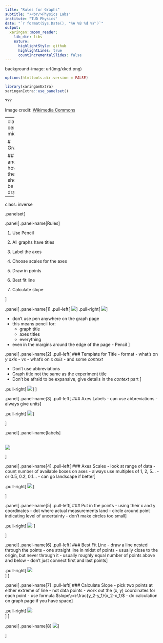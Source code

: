 ```yaml
---
title: "Rules for Graphs"
subtitle: "⚡<br/>Physics Labs"
institute: "TUD Physics"
date: "`r format(Sys.Date(), '%A %B %d %Y')`"
output:
  xaringan::moon_reader:
    lib_dir: libs
    nature:
      highlightStyle: github
      highlightLines: true
      countIncrementalSlides: false
---
```


background-image: url(img/xkcd.png)

```r
options(htmltools.dir.version = FALSE)
```

```r
library(xaringanExtra)
xaringanExtra::use_panelset()
```

???

Image credit: [Wikimedia Commons](https://commons.wikimedia.org/wiki/File:Sharingan_triple.svg)

---
class: center, middle

# Graphs

## ... and how they should be drawn

---
class: inverse

.panelset[

.panel[
.panel-name[Rules]


1. Use Pencil  

2. All graphs have titles  

3. Label the axes  

4. Choose scales for the axes  

5. Draw in points  

6. Best fit line  

7. Calculate slope  

]

.panel[
.panel-name[1]
.pull-left[
![](img/Pencils_hb.jpg)
]
.pull-right[
![](img/pen.png)
]

- don't use pen anywhere on the graph page
- this means pencil for:
    - graph title
    - axes titles
    - everything
- even in the margins around the edge of the page - Pencil
] <!-- end of panel -->

.panel[
.panel-name[2]
.pull-left[
### Template for Title
- format
    - what's on _y axis_
    - _vs_
    - what's on _x axis_
    - and some _context_

- Don't use abbreviations 
- Graph title not the same as the experiment title 
- Don't be afraid to be expansive, give details in the *context* part
]

.pull-right[
![](img/title.png)
]
] <!-- end of panel -->

.panel[
.panel-name[3]
.pull-left[
### Axes Labels
- can use abbreviations
- always give units
]

.pull-right[
![](img/axes-titles.png)
]

] <!-- end of panel -->

.panel[
.panel-name[labels]
<br>
<br>

![](img/label-axes.png)


] <!-- end of panel -->

.panel[
.panel-name[4]
.pull-left[
### Axes Scales
- look at range of data
- count number of available boxes on axes
- always use multiples of 1, 2, 5...
- or 0.5, 0.2, 0.1...
- can go landscape if better
]

.pull-right[
![](img/axes-scales.png)
]

] <!-- end of panel -->

.panel[
.panel-name[5]
.pull-left[
### Put in the points
- using their x and y coordinates
- dot where actual measurements land
- circle around point indicating level of uncertainty
- don't make circles too small
]

.pull-right[
![](img/points.png) 
]

] <!-- end of panel -->

.panel[
.panel-name[6]
.pull-left[
### Best Fit Line
- draw a line nested through the points
- one straight line in midst of points
- usually close to the origin, but never through it
- usually roughly equal number of points above and below
- don't just connect first and last points
]

.pull-right[
![](img/line.png)  
]
]<!-- end of panel -->

.panel[
.panel-name[7]
.pull-left[
### Calculate Slope
- pick two points at either extreme of line
    - not data points
- work out the (x, y) coordinates for each point
- use formula $slope\:=\:\frac{y_2-y_1}{x_2-x_1}$
- do calculation on graph page if you have space
]

.pull-right[
![](img/slope1.png)  
]
]<!-- end of panel -->

.panel[
.panel-name[8]
![](img/pen.png)
]

] <!-- end of panelset -->

